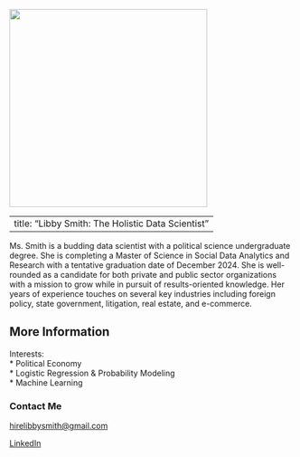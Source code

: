 ![](images/websitebadgePNG-01.png){fig-align="center" width="350"}

---
title: "Libby Smith: The Holistic Data Scientist" 
---

Ms. Smith is a budding data scientist with a political science undergraduate degree. She is completing a Master of Science in Social Data Analytics and Research with a tentative graduation date of December 2024. She is well-rounded as a candidate for both private and public sector organizations with a mission to grow while in pursuit of results-oriented knowledge. Her years of experience touches on several key industries including foreign policy, state government, litigation, real estate, and e-commerce.

## More Information

Interests:\
\* Political Economy\
\* Logistic Regression & Probability Modeling\
\* Machine Learning\

### Contact Me

[hirelibbysmith\@gmail.com](libertysmith94@gmail.com)

[LinkedIn](https://linkedin.com/in/liberty-libby-smith-aa6257156)
